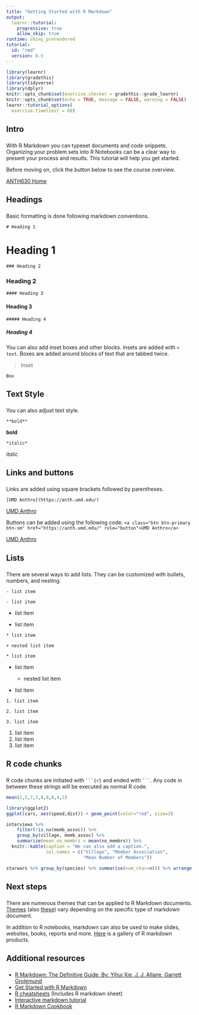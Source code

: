 ```yaml
---
title: "Getting Started with R Markdown"
output: 
  learnr::tutorial:
    progressive: true
    allow_skip: true
runtime: shiny_prerendered
tutorial:
  id: "rmd"
  version: 0.5
---
```

```r
library(learnr)
library(gradethis)
library(tidyverse)
library(dplyr)
knitr::opts_chunk$set(exercise.checker = gradethis::grade_learnr)
knitr::opts_chunk$set(echo = TRUE, message = FALSE, warning = FALSE)
learnr::tutorial_options(
  exercise.timelimit = 60)
```



## Intro 

###

With R Markdown you can typeset documents and code snippets. Organizing your problem sets into R Notebooks can be a clear way to present your process and results. This tutorial will help you get started.

Before moving on, click the button below to see the course overview.

<a class="btn btn-primary btn-sm" href="https://maddiebrown.github.io/ANTH630/ANTH630syllabus.html" role="button">ANTH630 Home</a>


## Headings

###

Basic formatting is done following markdown conventions. 

`# Heading 1`

# Heading 1

`### Heading 2`

### Heading 2

`#### Heading 3`

#### Heading 3

`##### Heading 4`

##### Heading 4

You can also add inset boxes and other blocks. Insets are added with `> text`. Boxes are added around blocks of text that are tabbed twice.

> Inset

    Box

## Text Style

###

You can also adjust text style.

`**bold**`

**bold**

`*italic*`

*italic*

## Links and buttons

###

Links are added using square brackets followed by parentheses. 

`[UMD Anthro](https://anth.umd.edu/) `

[UMD Anthro](https://anth.umd.edu/) 

Buttons can be added using the following code:
`<a class="btn btn-primary btn-sm" href="https://anth.umd.edu/" role="button">UMD Anthro</a>`

<a class="btn btn-primary btn-sm" href="https://anth.umd.edu/" role="button">UMD Anthro</a>

## Lists

###

There are several ways to add lists. They can be customized with bullets, numbers, and nesting.


` - list item`

` - list item`

- list item

- list item

`* list item`

  `+ nested list item`
    
`* list item`

* list item

    + nested list item
    
* list item

`1. list item`

`2. list item`

`3. list item`

1. list item
2. list item
3. list item

## R code chunks

###

R code chunks are initiated with ` ```{r} ` and ended with ` ``` `. Any code in between these strings will be executed as normal R code.

```r
mean(2,5,7,3,8,8,8,4,2)
```

```r
library(ggplot2)
ggplot(cars, aes(speed,dist)) + geom_point(color="red", size=3)
```

```r

interviews %>%
    filter(!is.na(memb_assoc)) %>%
    group_by(village, memb_assoc) %>%
    summarize(mean_no_membrs = mean(no_membrs)) %>%
  knitr::kable(caption = "We can also add a caption.", 
               col.names = c("Village", "Member Association", 
                             "Mean Number of Members"))

starwars %>% group_by(species) %>% summarise(num_char=n()) %>% arrange(num_char) %>% knitr::kable(caption="Star wars character counts", col.names=c("Species","# Characters"))
```


## Next steps

###

There are numerous themes that can be applied to R Markdown documents. [Themes](https://bootswatch.com/) (also [these](https://www.datadreaming.org/post/r-markdown-theme-gallery/)) vary depending on the specific type of markdown document.

In addition to R notebooks, markdown can also be used to make slides, websites, books, reports and more. [Here](https://rmarkdown.rstudio.com/gallery.html) is a gallery of R markdown products.

## Additional resources

###

* [R Markdown: The Definitive Guide. By: Yihui Xie, J. J. Allaire, Garrett Grolemund](https://bookdown.org/yihui/rmarkdown/)
* [Get Started with R Markdown](https://rmarkdown.rstudio.com/lesson-1.html)
* [R cheatsheets](https://www.rstudio.com/resources/cheatsheets/) (Includes R markdown sheet)
* [Interactive markdown tutorial](https://commonmark.org/help/tutorial/index.html)
* [R Markdown Cookbook](https://bookdown.org/yihui/rmarkdown-cookbook/)
